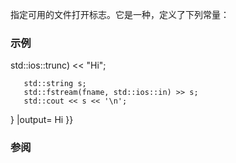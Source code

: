 {{cpp/io/ios_base/title|openmode}}
{{cpp/io/ios_base/navbar}}
{{dcl begin}}
{{dcl| 
typedef /* 由实现定义 */ openmode;
}}
{{dcl|1=
static constexpr openmode app =       /* 由实现定义 */;
static constexpr openmode binary =    /* 由实现定义 */;
static constexpr openmode in =        /* 由实现定义 */;
static constexpr openmode out =       /* 由实现定义 */;
static constexpr openmode trunc =     /* 由实现定义 */;
static constexpr openmode ate =       /* 由实现定义 */;
}}
{{dcl|since=c++23|1=
static constexpr openmode noreplace = /* 由实现定义 */;
}}
{{dcl end}}

指定可用的文件打开标志。它是一种{{named req|BitmaskType}}，定义了下列常量：
{{cpp/io/ios_base/openmode consts}}

===示例===
{{example|lang=cpp|1=
|
|code=
#include &lt;fstream&gt;
#include &lt;iostream&gt;
#include &lt;string&gt;

int main()
{
    const char* fname = "unique_name.txt";
    
    // 写入临时流对象
    std::fstream(fname, std::ios::out {{!}} std::ios::trunc) &lt;&lt; "Hi";
    
    std::string s;
    std::fstream(fname, std::ios::in) &gt;&gt; s;
    std::cout &lt;&lt; s &lt;&lt; '\n';
}
|output=
Hi
}}

===参阅===
{{dsc begin}}
{{dsc inc|cpp/io/basic_filebuf/dsc open}}
{{dsc inc|cpp/io/basic_stringbuf/dsc constructor}}
{{dsc end}}

{{langlinks|de|en|es|fr|it|ja|pt|ru}}